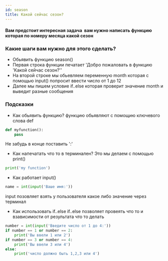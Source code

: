```yaml
---
id: season
title: Какой сейчас сезон?
---
```


#### Вам предстоит интересная задача  вам нужно написать функцию которая по номеру месяца какой сезон
### Какие шаги вам нужно для этого сделать?
- Обьявить функцию season()
- Первая строка функции печатает 'Добро пожаловать в функцию 'Какой сейчас сезон?''
- На второй строке мы обьевляем переменную month которая с помощью input() попросит ввести  число от 1 до 12
- Далее мы пишем условие if..else которая проверит значение month и выведит разные сообщения 

### Подсказки
- Как обьявить функцию?
функцию обьявляют с помощию ключевого слова def
```python
def myfunction():
    pass
```
Не забудь в конце поставить ':' 
- Как напечатать что то в терминален?
Это мы делаем с помощью print()
```python
print('my function')
```  
- Как работает input()
```python
name = int(input('Ваше имя:'))
```
input позовляет взять у пользователя какое либо значение через терминал

- Как использовать if..else
if..else позволяет провеять что то и взависимости от результата что то делать
```python
number = int(input('Введите число от 1 до 4:'))
if number == 1 or number == 2:
    print('Вы ввели 1 или 2')
if number == 3 or number == 4:
    print('Вы ввели 3 или 4')
else:
    print('число должно быть 1,2,3 или 4')
```

